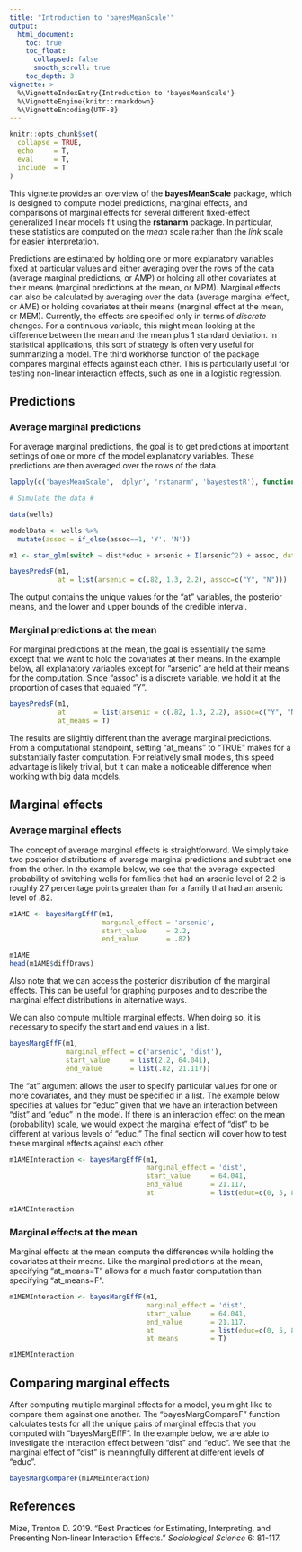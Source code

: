 ```yaml
---
title: "Introduction to 'bayesMeanScale'"
output: 
  html_document:
    toc: true
    toc_float:
      collapsed: false
      smooth_scroll: true
    toc_depth: 3
vignette: >
  %\VignetteIndexEntry{Introduction to 'bayesMeanScale'}
  %\VignetteEngine{knitr::rmarkdown}
  %\VignetteEncoding{UTF-8}
---
```


```r
knitr::opts_chunk$set(
  collapse = TRUE,
  echo     = T,
  eval     = T,
  include  = T
)
```

This vignette provides an overview of the **bayesMeanScale** package, which is designed to compute model predictions, marginal effects, and comparisons of marginal effects for several different fixed-effect generalized linear models fit using the **rstanarm** package. In particular, these statistics are computed on the *mean* scale rather than the *link* scale for easier interpretation.

Predictions are estimated by holding one or more explanatory variables fixed at particular values and either averaging over the rows of the data (average marginal predictions, or AMP) or holding all other covariates at their means (marginal predictions at the mean, or MPM). Marginal effects can also be calculated by averaging over the data (average marginal effect, or AME) or holding covariates at their means (marginal effect at the mean, or MEM). Currently, the effects are specified only in terms of *discrete* changes. For a continuous variable, this might mean looking at the difference between the mean and the mean plus 1 standard deviation. In statistical applications, this sort of strategy is often very useful for summarizing a model. The third workhorse function of the package compares marginal effects against each other. This is particularly useful for testing non-linear interaction effects, such as one in a logistic regression.

## Predictions

### Average marginal predictions

For average marginal predictions, the goal is to get predictions at important settings of one or more of the model explanatory variables. These predictions are then averaged over the rows of the data. 

```r

lapply(c('bayesMeanScale', 'dplyr', 'rstanarm', 'bayestestR'), function(x) library(x, character.only=T))

```

```r

# Simulate the data #

data(wells)

modelData <- wells %>%
  mutate(assoc = if_else(assoc==1, 'Y', 'N'))

m1 <- stan_glm(switch ~ dist*educ + arsenic + I(arsenic^2) + assoc, data=modelData, family=binomial, refresh=0)

```

```r

bayesPredsF(m1, 
            at = list(arsenic = c(.82, 1.3, 2.2), assoc=c("Y", "N")))


```

The output contains the unique values for the "at" variables, the posterior means, and the lower and upper bounds of the credible interval. 

### Marginal predictions at the mean

For marginal predictions at the mean, the goal is essentially the same except that we want to hold the covariates at their means. In the example below, all explanatory variables except for "arsenic" are held at their means for the computation. Since "assoc" is a discrete variable, we hold it at the proportion of cases that equaled "Y".

```r

bayesPredsF(m1, 
            at       = list(arsenic = c(.82, 1.3, 2.2), assoc=c("Y", "N")), 
            at_means = T)

```

The results are slightly different than the average marginal predictions. From a computational standpoint, setting "at_means" to "TRUE" makes for a substantially faster computation. For relatively small models, this speed advantage is likely trivial, but it can make a noticeable difference when working with big data models.

## Marginal effects

### Average marginal effects

The concept of average marginal effects is straightforward. We simply take two posterior distributions of average marginal predictions and subtract one from the other. In the example below, we see that the average expected probability of switching wells for families that had an arsenic level of 2.2 is roughly 27 percentage points greater than for a family that had an arsenic level of .82. 

```r

m1AME <- bayesMargEffF(m1,
                       marginal_effect = 'arsenic',
                       start_value     = 2.2,
                       end_value       = .82)

m1AME
head(m1AME$diffDraws)

```

Also note that we can access the posterior distribution of the marginal effects. This can be useful for graphing purposes and to describe the marginal effect distributions in alternative ways.

We can also compute multiple marginal effects. When doing so, it is necessary to specify the start and end values in a list.

```r

bayesMargEffF(m1,
              marginal_effect = c('arsenic', 'dist'),
              start_value     = list(2.2, 64.041),
              end_value       = list(.82, 21.117))

```

The "at" argument allows the user to specify particular values for one or more covariates, and they must be specified in a list. The example below specifies at values for "educ" given that we have an interaction between "dist" and "educ" in the model. If there is an interaction effect on the mean (probability) scale, we would expect the marginal effect of "dist" to be different at various levels of "educ." The final section will cover how to test these marginal effects against each other.

```r

m1AMEInteraction <- bayesMargEffF(m1,
                                  marginal_effect = 'dist',
                                  start_value     = 64.041,
                                  end_value       = 21.117,
                                  at              = list(educ=c(0, 5, 8)))

m1AMEInteraction

```

### Marginal effects at the mean

Marginal effects at the mean compute the differences while holding the covariates at their means. Like the marginal predictions at the mean, specifying "at_means=T" allows for a much faster computation than specifying "at_means=F". 

```r

m1MEMInteraction <- bayesMargEffF(m1,
                                  marginal_effect = 'dist',
                                  start_value     = 64.041,
                                  end_value       = 21.117,
                                  at              = list(educ=c(0, 5, 8)),
                                  at_means        = T)

m1MEMInteraction

```


## Comparing marginal effects

After computing multiple marginal effects for a model, you might like to compare them against one another. The "bayesMargCompareF" function calculates tests for all the unique pairs of marginal effects that you computed with "bayesMargEffF". In the example below, we are able to investigate the interaction effect between "dist" and "educ". We see that the marginal effect of "dist" is meaningfully different at different levels of "educ".

```r

bayesMargCompareF(m1AMEInteraction)

```


## References

Mize, Trenton D. 2019. "Best Practices for Estimating, Interpreting, and Presenting Non-linear Interaction Effects." *Sociological Science* 6: 81-117. 
